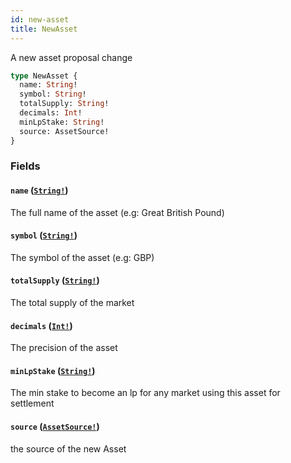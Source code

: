 ```yaml
---
id: new-asset
title: NewAsset
---
```


A new asset proposal change

```graphql
type NewAsset {
  name: String!
  symbol: String!
  totalSupply: String!
  decimals: Int!
  minLpStake: String!
  source: AssetSource!
}
```

### Fields

#### `name` ([`String!`](/docs/graphql/scalars/string))

The full name of the asset (e.g: Great British Pound)

#### `symbol` ([`String!`](/docs/graphql/scalars/string))

The symbol of the asset (e.g: GBP)

#### `totalSupply` ([`String!`](/docs/graphql/scalars/string))

The total supply of the market

#### `decimals` ([`Int!`](/docs/graphql/scalars/int))

The precision of the asset

#### `minLpStake` ([`String!`](/docs/graphql/scalars/string))

The min stake to become an lp for any market using this asset for settlement

#### `source` ([`AssetSource!`](/docs/graphql/unions/asset-source))

the source of the new Asset
